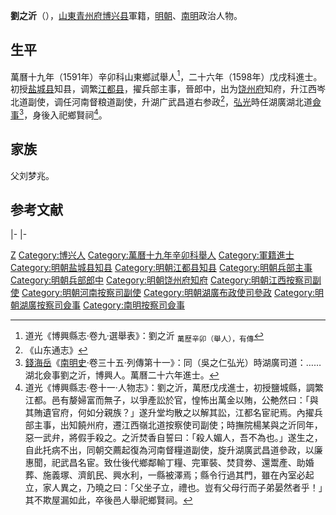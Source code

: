 '''劉之沂'''（{{bd|？||？|catIdx=}}），[[山東|山東]][[青州府|青州府]][[博兴县|博兴县]]軍籍，[[明朝|明朝]]、[[南明|南明]]政治人物。

== 生平 ==
萬曆十九年（1591年）辛卯科山東鄉試舉人<ref>道光《博興縣志·卷九·選舉表》：劉之沂 <sub>萬歷辛卯（舉人），有傳</sub></ref>，二十六年（1598年）戊戌科進士。初授[[盐城县|盐城县]]知县，调繁[[江都县|江都县]]，擢兵部主事，晉郎中，出为[[饶州府|饶州府]]知府，升江西岑北道副使，调任河南督粮道副使，升湖广武昌道右参政<ref>《山东通志》</ref>，[[弘光|弘光]]時任湖廣湖北道[[僉事|僉事]]<ref>[[錢海岳|錢海岳]]《[[南明史_(錢海岳)|南明史]]·卷三十五·列傳第十一》：同（吳之仁弘光）時湖廣司道：……湖北僉事劉之沂，博興人。萬曆二十六年進士。</ref>，身後入祀鄉賢祠<ref>道光《博興縣志·卷十一·人物志》：劉之沂，萬厯戊戌進士，初授鹽城縣，調繁江都。邑有嫠婦富而無子，以爭產訟於官，惶怖出萬金以賄，公艴然曰：「與其賄遺官府，何如分親族？」遂升堂均散之以解其訟，江都名宦祀焉。內擢兵部主事，出知饒州府，遷江西嶺北道按察使司副使；時撫院楊某與之沂同年，惡一武弁，將假手殺之。之沂焚香自誓曰：「殺人媚人，吾不為也。」遂生之，自此托病不出，同朝交薦起復為河南督糧道副使，旋升湖廣武昌道參政，以廉惠聞，祀武昌名宦。致仕後代鄉鄰輸丁糧、完軍裝、焚貸劵、還鬻產、助婚葬、施義塚、濟飢民、興水利，一縣被澤焉；縣令行過其門，雖在內室必起立，家人異之，乃曉之曰：「父坐子立，禮也。豈有父母行而子弟晏然者乎！」其不欺屋漏如此，卒後邑人舉祀鄉賢祠。</ref>。

== 家族 ==
父刘梦兆。

==参考文献==
{{reflist}}

{{start box}}
{{s-off}}
{{s-before|[[陳治本|陳治本]]}}
{{s-title|明朝鹽城縣知縣|1598年－1600年}}
{{s-after|[[王攀桂|王攀桂]]}}
|-
{{s-before|[[王家瑞_(萬曆進士)|王家瑞]]}}
{{s-title|明朝江都縣知縣|1600年－1602年}}
{{s-after|[[劉定國_(萬曆進士)|劉是]]}}
|-
{{s-before|[[黃琮_(萬曆進士)|黃琮]]}}
{{s-title|明朝饒州府知府|1608年－1613年}}
{{s-after|[[侯加采|侯加采]]}}
{{end box}}

{{萬曆二十六年戊戌科殿試金榜}}

{{Authority control}}

{{DEFAULTSORT:Liu劉}}
[[Category:刘姓|Z]]
[[Category:博兴人|Category:博兴人]]
[[Category:萬曆十九年辛卯科舉人|Category:萬曆十九年辛卯科舉人]]
[[Category:軍籍進士|Category:軍籍進士]]
[[Category:明朝盐城县知县|Category:明朝盐城县知县]]
[[Category:明朝江都县知县|Category:明朝江都县知县]]
[[Category:明朝兵部主事|Category:明朝兵部主事]]
[[Category:明朝兵部郎中|Category:明朝兵部郎中]]
[[Category:明朝饶州府知府|Category:明朝饶州府知府]]
[[Category:明朝江西按察司副使|Category:明朝江西按察司副使]]
[[Category:明朝河南按察司副使|Category:明朝河南按察司副使]]
[[Category:明朝湖廣布政使司參政|Category:明朝湖廣布政使司參政]]
[[Category:明朝湖廣按察司僉事|Category:明朝湖廣按察司僉事]]
[[Category:南明按察司僉事|Category:南明按察司僉事]]